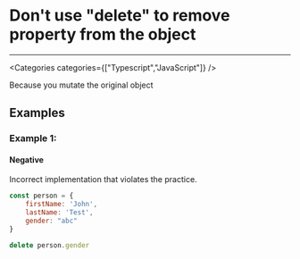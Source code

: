 

# Don't use "delete" to remove property from the object

<Severity severity={SeverityLevels.MEDIUM} />

---

<Categories categories={["Typescript","JavaScript"]} />

Because you mutate the original object

## Examples

### Example 1:

<!-- #example -->

#### Negative

<!-- #example_negative_description -->
Incorrect implementation that violates the practice.

<!-- #example_negative_code -->
```js
const person = {
    firstName: 'John',
    lastName: 'Test',
    gender: "abc"
}

delete person.gender

```